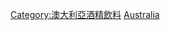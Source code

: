 {{Commons category|Wines of Australia}}
{{Catmore}}

[[Category:澳大利亞酒精飲料|Category:澳大利亞酒精飲料]]
[[Category:各國葡萄酒|Australia]]